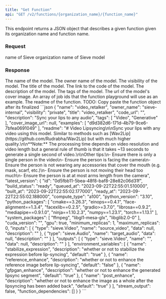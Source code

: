 ```yaml
---
title: "Get Function"
api: "GET /v2/functions/{organization_name}/{function_name}"
---
```


This endpoint returns a JSON object that describes a given function given its organization name and function name.

### Request
<ParamField path="organization_name" type="string" required>
  name of Sieve organization
</ParamField>
<ParamField path="function_name" type="string" required>
  name of Sieve model
</ParamField>

### Response
<ResponseField name="name" type="string">
  The name of the model.
</ResponseField>
<ResponseField name="owner_name" type="string">
  The owner name of the model.
</ResponseField>
<ResponseField name="visibility" type="string">
  The visibility of the model.
</ResponseField>
<ResponseField name="title" type="string">
  The title of the model.
</ResponseField>
<ResponseField name="code_url" type="string">
  The link to the code of the model.
</ResponseField>
<ResponseField name="description" type="string">
  The description of the model.
</ResponseField>
<ResponseField name="tags" type="string array">
  The tags of the model.
</ResponseField>
<ResponseField name="cover_image_url" type="string array">
  The url of the model's cover image.
</ResponseField>
<ResponseField name="examples" type="string array">
  An array of job ids that the function playground will use as an example. 
</ResponseField>
<ResponseField name="readme" type="object">
  The readme of the function.
</ResponseField>
<ResponseField name="latest_version" type="object">
  <Expandable title="properties">
    TODO: Copy paste the function object after its finalized
  </Expandable>
</ResponseField>

<ResponseExample>
```json
{
  "name": "video_retalker",
  "owner_name": "sieve-internal",
  "visibility": "private",
  "title": "video_retalker",
  "code_url": "",
  "description": "Sync your lips to any audio",
  "tags": [
    "Video",
    "Generative"
  ],
  "cover_image_url": null,
  "examples": [
    "d9d382d6-171d-4b79-9ce6-7bfea0691049"
  ],
  "readme": "# Video Lipsyncing\n\nSync your lips with any video using this model. Similar to methods such as [Wav2Lip](https://github.com/Rudrabha/Wav2Lip) but with much higher quality.\n\n**Note:** The processing time depends on video resolution and video length but a general rule of thumb is that it takes ~13 seconds to generate a single second of video.\n\nOther tips:\n- Ensure there is only a single person in the video\n- Ensure the person is facing the camera\n- Ensure the person is not wearing any accessories that cover the mouth (e.g. mask, scarf, etc.)\n- Ensure the person is not moving their head too much\n- Ensure the person is at at most arms length from the camera",
  "latest_version": {
    "id": "0d5fbb11-5bea-48f8-baf8-28e82c06d31f",
    "build_status": "ready",
    "queued_at": "2023-09-22T22:55:01.510000",
    "built_at": "2023-09-22T22:55:02.177000",
    "ready_at": "2023-09-22T22:55:02.188000",
    "compute_type": "a100",
    "python_version": "3.10",
    "python_packages": [
      "cmake==3.26.3",
      "einops==0.4.1",
      "face-alignment==1.3.4",
      "facexlib==0.2.5",
      "gradio>=3.7.0",
      "librosa==0.9.2",
      "mediapipe==0.9.1.0",
      "ninja==1.10.2.3",
      "numpy==1.23.1",
      "torch==1.13.1"
    ],
    "system_packages": [
      "ffmpeg",
      "libgl1-mesa-glx",
      "libglib2.0-0"
    ],
    "cuda_version": "",
    "gpu": true,
    "minimum_replicas": 1,
    "maximum_replicas": 0,
    "inputs": [
      {
        "type": "sieve.Video",
        "name": "source_video",
        "data": null,
        "description": ""
      },
      {
        "type": "sieve.Audio",
        "name": "target_audio",
        "data": null,
        "description": ""
      }
    ],
    "outputs": [
      {
        "type": "sieve.Video",
        "name": "",
        "data": null,
        "description": ""
      }
    ],
    "environment_variables": [
      {
        "name": "stabilize_expression",
        "description": "whether or not to stabilize the expression before lip-syncing",
        "default": "true"
      },
      {
        "name": "reference_enhance",
        "description": "whether or not to enhance the reference image before lip-syncing",
        "default": "false"
      },
      {
        "name": "gfpgan_enhance",
        "description": "whether or not to enhance the generated lipsync segment",
        "default": "true"
      },
      {
        "name": "post_enhance",
        "description": "whether or not to enhance the image as a whole after the lipsyncing has been added back",
        "default": "true"
      }
    ],
    "stream_output": false,
    "function_dependencies": []
  }
}
```
</ResponseExample>
